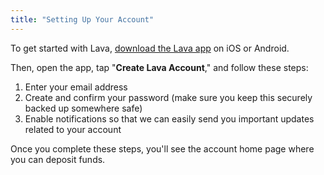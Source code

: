 ```yaml
---
title: "Setting Up Your Account"
---
```


To get started with Lava, [download the Lava app](https://www.lava.xyz/) on iOS or Android.

Then, open the app, tap "**Create Lava Account**," and follow these steps:

1. Enter your email address
2. Create and confirm your password (make sure you keep this securely backed up somewhere safe)
3. Enable notifications so that we can easily send you important updates related to your account

Once you complete these steps, you'll see the account home page where you can deposit funds.